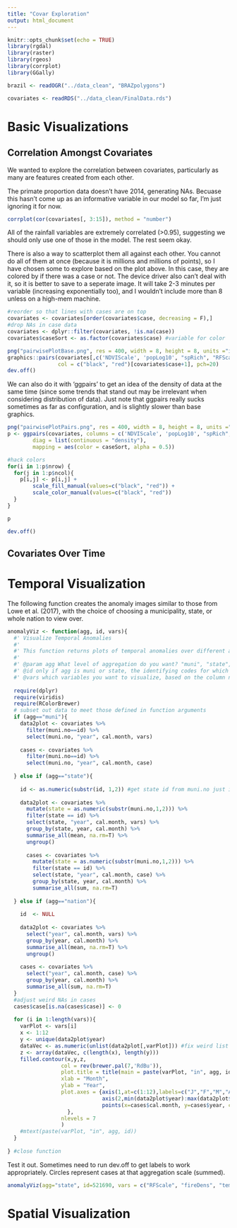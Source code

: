 ```yaml
---
title: "Covar Exploration"
output: html_document
---
```


```r
knitr::opts_chunk$set(echo = TRUE)
library(rgdal)
library(raster)
library(rgeos)
library(corrplot)
library(GGally)
```


```r
brazil <- readOGR("../data_clean", "BRAZpolygons")

covariates <- readRDS("../data_clean/FinalData.rds")
```

# Basic Visualizations

## Correlation Amongst Covariates

We wanted to explore the correlation between covariates, particularly as many are features created from each other.

The primate proportion data doesn't have 2014, generating NAs. Becuase this hasn't come up as an informative variable in our model so far, I'm just ignoring it for now.

```r
corrplot(cor(covariates[, 3:15]), method = "number")
```

All of the rainfall variables are extremely correlated (>0.95), suggesting we should only use one of those in the model. The rest seem okay.

There is also a way to scatterplot them all against each other. You cannot do all of them at once (because it is millions and millions of points), so I have chosen some to explore based on the plot above. In this case, they are colored by if there was a case or not. The device driver also can't deal with it, so it is better to save to a seperate image. It will take 2-3 minutes per variable (increasing exponentially too), and I wouldn't include more than 8 unless on a high-mem machine.

```r
#reorder so that lines with cases are on top
covariates <- covariates[order(covariates$case, decreasing = F),]
#drop NAs in case data
covariates <- dplyr::filter(covariates, !is.na(case))
covariates$caseSort <- as.factor(covariates$case) #variable for color
```


```r
png("pairwisePlotBase.png", res = 400, width = 8, height = 8, units ="in")
graphics::pairs(covariates[,c('NDVIScale', 'popLog10', "spRich", "RFScale", "fireDenSqrt", "tempScale")], 
                col = c("black", "red")[covariates$case+1], pch=20)
dev.off()
```

We can also do it with 'ggpairs' to get an idea of the density of data at the same time (since some trends that stand out may be irrelevant when considering distribution of data). Just note that ggpairs really sucks sometimes as far as configuration, and is slightly slower than base graphics.

```r
png("pairwisePlotPairs.png", res = 400, width = 8, height = 8, units ="in")
p <- ggpairs(covariates, columns = c('NDVIScale', 'popLog10', "spRich", "RFScale", "fireDenSqrt", "tempScale"), 
        diag = list(continuous = "density"), 
        mapping = aes(color = caseSort, alpha = 0.5))

#hack colors
for(i in 1:p$nrow) {
  for(j in 1:p$ncol){
    p[i,j] <- p[i,j] + 
        scale_fill_manual(values=c("black", "red")) +
        scale_color_manual(values=c("black", "red"))  
  }
}

p

dev.off()
```


## Covariates Over Time

# Temporal Visualization

The following function creates the anomaly images similar to those from Lowe et al. (2017), with the choice of choosing a municipality, state, or whole nation to view over.

```r
anomalyViz <- function(agg, id, vars){
  #' Visualize Temporal Anomalies
  #'
  #' This function returns plots of temporal anomalies over different aggregations and variables
  #'
  #' @param agg What level of aggregation do you want? "muni", "state", "nation"
  #' @id only if agg is muni or state, the identifying codes for which one you want to visualize
  #' @vars which variables you want to visualize, based on the column names of the covariate dataframe
  
  require(dplyr)
  require(viridis)
  require(RColorBrewer)
  # subset out data to meet those defined in function arguments
  if (agg=="muni"){
    data2plot <- covariates %>%
      filter(muni.no==id) %>%
      select(muni.no, "year", cal.month, vars)
    
    cases <- covariates %>%
      filter(muni.no==id) %>%
      select(muni.no, "year", cal.month, case)
    
  } else if (agg=="state"){
    
    id <- as.numeric(substr(id, 1,2)) #get state id from muni.no just in case
    
    data2plot <- covariates %>%
      mutate(state = as.numeric(substr(muni.no,1,2))) %>%
      filter(state == id) %>%
      select(state, "year", cal.month, vars) %>%
      group_by(state, year, cal.month) %>%
      summarise_all(mean, na.rm=T) %>%
      ungroup()
    
      cases <- covariates %>%
        mutate(state = as.numeric(substr(muni.no,1,2))) %>%
        filter(state == id) %>%
        select(state, "year", cal.month, case) %>%
        group_by(state, year, cal.month) %>%
        summarise_all(sum, na.rm=T)
               
  } else if (agg=="nation"){
    
    id  <- NULL
    
    data2plot <- covariates %>%
      select("year", cal.month, vars) %>%
      group_by(year, cal.month) %>%
      summarise_all(mean, na.rm=T) %>%
      ungroup()
    
    cases <- covariates %>%
      select("year", cal.month, case) %>%
      group_by(year, cal.month) %>%
      summarise_all(sum, na.rm=T)
  }
  #adjust weird NAs in cases
  cases$case[is.na(cases$case)] <- 0
  
  for (i in 1:length(vars)){
    varPlot <- vars[i]
    x <- 1:12
    y <- unique(data2plot$year)
    dataVec <- as.numeric(unlist(data2plot[,varPlot])) #fix weird list thing
    z <- array(dataVec, c(length(x), length(y)))
    filled.contour(x,y,z, 
                 col = rev(brewer.pal(7,'RdBu')),
                 plot.title = title(main = paste(varPlot, "in", agg, id)),
                 xlab = "Month", 
                 ylab = "Year",
                 plot.axes = {axis(1,at=c(1:12),labels=c("J","F","M","A","M","J","J","A","S","O","N","D"));
                              axis(2,min(data2plot$year):max(data2plot$year));
                              points(x=cases$cal.month, y=cases$year, cex=cases$case/5)
                   },
                 nlevels = 7
                 )
    #mtext(paste(varPlot, "in", agg, id))
  }
  
} #close function
```

Test it out. Sometimes need to run dev.off to get labels to work appropriately. Circles represent cases at that aggregation scale (summed).
```r
anomalyViz(agg="state", id=521690, vars = c("RFScale", "fireDens", "tempScale"))
```

# Spatial Visualization


